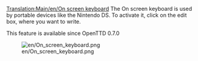[[Translation:Main/en/On screen keyboard]]
{{en/-}}
The On screen keyboard is used by portable devices like the Nintendo DS. To activate it, click on the edit box, where you want to write.

This feature is available since OpenTTD 0.7.0

[[File:en/On screen keyboard.png]]
